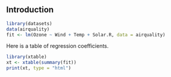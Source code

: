 ## Introduction 

```r
library(datasets)
data(airquality)
fit <- lm(Ozone ~ Wind + Temp + Solar.R, data = airquality)
```
Here is a table of regression coefficients.
```r
library(xtable)
xt <- xtable(summary(fit))
print(xt, type = "html")
```